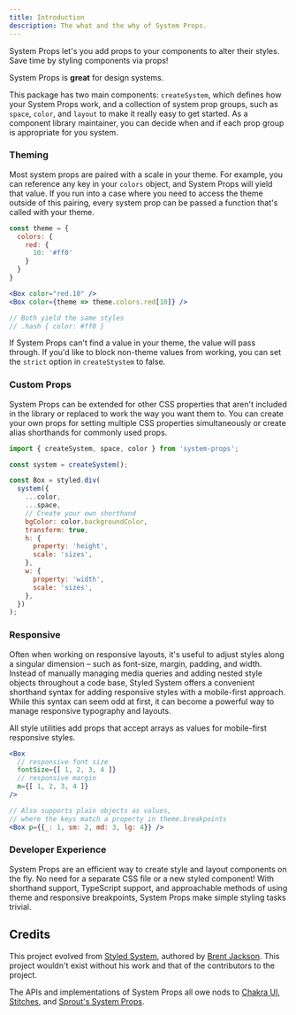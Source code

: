 ```yaml
---
title: Introduction
description: The what and the why of System Props.
---
```


System Props let's you add props to your components to alter their styles. Save time by styling components via props!

System Props is **great** for design systems.

This package has two main components: `createSystem`, which defines how your System Props work, and a collection of system prop groups, such as `space`, `color`, and `layout` to make it really easy to get started. As a component library maintainer, you can decide when and if each prop group is appropriate for you system.

### Theming

Most system props are paired with a scale in your theme. For example, you can reference any key in your `colors` object, and System Props will yield that value. If you run into a case where you need to access the theme outside of this pairing, every system prop can be passed a function that's called with your theme.

```jsx
const theme = {
  colors: {
    red: {
      10: '#ff0'
    }
  }
}

<Box color="red.10" />
<Box color={theme => theme.colors.red[10]} />

// Both yield the same styles
// .hash { color: #ff0 }
```

If System Props can't find a value in your theme, the value will pass through. If you'd like to block non-theme values from working, you can set the `strict` option in `createStystem` to false.

### Custom Props

System Props can be extended for other CSS properties that aren't included in the library or replaced to work the way you want them to. You can create your own props for setting multiple CSS properties simultaneously or create alias shorthands for commonly used props.

```jsx
import { createSystem, space, color } from 'system-props';

const system = createSystem();

const Box = styled.div(
  system({
    ...color,
    ...space,
    // Create your own shorthand
    bgColor: color.backgroundColor,
    transform: true,
    h: {
      property: 'height',
      scale: 'sizes',
    },
    w: {
      property: 'width',
      scale: 'sizes',
    },
  })
);
```

### Responsive

Often when working on responsive layouts, it's useful to adjust styles along a singular dimension – such as font-size, margin, padding, and width. Instead of manually managing media queries and adding nested style objects throughout a code base, Styled System offers a convenient shorthand syntax for adding responsive styles with a mobile-first approach. While this syntax can seem odd at first, it can become a powerful way to manage responsive typography and layouts.

All style utilities add props that accept arrays as values for mobile-first responsive styles.

```jsx
<Box
  // responsive font size
  fontSize={[ 1, 2, 3, 4 ]}
  // responsive margin
  m={[ 1, 2, 3, 4 ]}
/>

// Also supports plain objects as values,
// where the keys match a property in theme.breakpoints
<Box p={{_: 1, sm: 2, md: 3, lg: 4}} />
```

### Developer Experience

System Props are an efficient way to create style and layout components on the fly. No need for a separate CSS file or a new styled component! With shorthand support, TypeScript support, and approachable methods of using theme and responsive breakpoints, System Props make simple styling tasks trivial.

## Credits

This project evolved from [Styled System][styled-system], authored by [Brent Jackson](https://github.com/jxnblk). This project wouldn't exist without his work and that of the contributors to the project.

The APIs and implementations of System Props all owe nods to [Chakra UI](https://chakra-ui.com), [Stitches](https://stitches.dev), and [Sprout's System Props](https://seeds.sproutsocial.com/components/system-props/).

[styled-system]: https://styled-system.com
